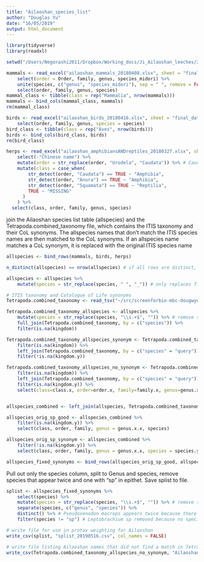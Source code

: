 ```yaml
---
title: "Ailaoshan_species_list"
author: "Douglas Yu"
date: "16/05/2019"
output: html_document
---
```


```r
library(tidyverse)
library(readxl)
```

```r
setwd("/Users/Negorashi2011/Dropbox/Working_docs/Ji_Ailaoshan_leeches/2018/data/species_lists")
```

```r
mammals <- read_excel("ailaoshan_mammals_20180408.xlsx", sheet = "final_20180408") %>%
    select(order = Order, family, genus, species_midori) %>%
    unite(species, c("genus", "species_midori"), sep = " ", remove = FALSE) %>%
    select(order, family, genus, species)
mammal_class <- tibble(class = rep("Mammalia", nrow(mammals)))
mammals <- bind_cols(mammal_class, mammals)
rm(mammal_class)

birds <- read_excel("ailaoshan_birds_20180416.xlsx", sheet = "final_dataset") %>%
    select(order, family, genus, species = species)
bird_class <- tibble(class = rep("Aves", nrow(birds)))
birds <- bind_cols(bird_class, birds)
rm(bird_class)

herps <- read_excel("ailaoshan_amphibiansANDreptiles_20180327.xlsx", sheet = "Ailaoshan_list_CheJing_lab") %>%
    select(-"Chinese name") %>%
    mutate(order = str_replace(order, "Urodela", "Caudata")) %>% # Caudata is used in ITIS, despite Urodela being the order
    mutate(class = case_when(
        str_detect(order, "Caudata") == TRUE ~ "Amphibia",
        str_detect(order, "Anura") == TRUE ~ "Amphibia",
        str_detect(order, "Squamata") == TRUE ~ "Reptilia",
        TRUE ~ "MISSING"
      )
    ) %>%
  select(class, order, family, genus, species)

```

join the Ailaoshan species list table (allspecies) and the Tetrapoda.combined_taxonomy file, which contains the ITIS taxonomy and their CoL synonyms. The allspecies names that don't match the ITIS species names are then matched to the CoL synonyms. If an allspecies name matches a CoL synonym, it is replaced with the original ITIS species name
```r
allspecies <- bind_rows(mammals, birds, herps)

n_distinct(allspecies) == nrow(allspecies) # if all rows are distinct, returns TRUE

allspecies <- allspecies %>%
    mutate(species = str_replace(species, " ", "_")) # only replaces first whitespace, which is what i want

# ITIS taxonomy and Catalogue of Life synonyms
Tetrapoda.combined_taxonomy <- read_tsv("~/src/screenforbio-mbc-dougwyu/archived_files/Tetrapoda.combined_taxonomy.txt")

Tetrapoda.combined_taxonomy_allspecies <- allspecies %>%
    mutate(species = str_replace(species, "\\s.+$", "")) %>% # remove subspecies names from species by removing everything after first whitespace
    full_join(Tetrapoda.combined_taxonomy, by = c("species")) %>%
    filter(is.na(kingdom))

Tetrapoda.combined_taxonomy_allspecies_synonym <- Tetrapoda.combined_taxonomy_allspecies %>%
    filter(is.na(kingdom)) %>%
    left_join(Tetrapoda.combined_taxonomy, by = c("species" = "query")) %>% # species.y is the ITIS name
    filter(!is.na(kingdom.y))

Tetrapoda.combined_taxonomy_allspecies_no_synonym <- Tetrapoda.combined_taxonomy_allspecies %>%
    filter(is.na(kingdom)) %>%
    left_join(Tetrapoda.combined_taxonomy, by = c("species" = "query")) %>% # species.y is the ITIS name
    filter(is.na(kingdom.y)) %>%
    select(class=class.x, order=order.x, family=family.x, genus=genus.x, species)


allspecies_combined <- left_join(allspecies, Tetrapoda.combined_taxonomy_allspecies_synonym, by = c("class" = "class.x", "order" = "order.x", "family" = "family.x", "species" = "species"))

allspecies_orig_sp_good <- allspecies_combined %>%
    filter(is.na(kingdom.y)) %>%
    select(class, order, family, genus = genus.x.x, species)

allspecies_orig_sp_synonym <- allspecies_combined %>%
    filter(!is.na(kingdom.y)) %>%
    select(class, order, family, genus = genus.x.x, species = species.y)

allspecies_fixed_synonyms <- bind_rows(allspecies_orig_sp_good, allspecies_orig_sp_synonym)
```

Pull out only the species column, split to Genus and species, remove species that appear twice and one with "sp" in epithet. Save splist to file.
```r
splist <- allspecies_fixed_synonyms %>%
    select(species) %>%
    mutate(species = str_replace(species, "\\s.+$", "")) %>% # remove subspecies names from species by removing everything after first whitespace
    separate(species, c("genus", "species")) %>%
    distinct() %>% # Pseudoxenodon macrops appears twice because there are 2 subspecies
    filter(species != "sp") # Leptobrachium sp removed because no species name

# write file for use in protax weighting for Ailaoshan
write_csv(splist, "splist_20190516.csv", col_names = FALSE)

# write file listing Ailaoshan names that did not find a match in Tetrapoda.combined_taxonomy.txt (not to species nor synonym).  Some are mispellings (Miniopterus_schreibersi), some are incomplete names (Leptobrachium_sp.), and some might be missing synonyms
write_csv(Tetrapoda.combined_taxonomy_allspecies_no_synonym, "Ailaoshan_names_no_ITIS_or_CoL_matches.csv", col_names = FALSE)
```
